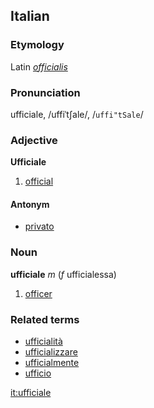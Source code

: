 ==Italian==
===Etymology===
Latin ''[[officialis]]''
===Pronunciation===
ufficiale, /uffiˈtʃale/, /<tt>uffi"tSale</tt>/
===Adjective===
'''Ufficiale'''

# [[official]]

====Antonym====
*[[privato]]

===Noun===
'''ufficiale''' ''m'' (''f'' ufficialessa)

# [[officer]]

===Related terms===
*[[ufficialità]]
*[[ufficializzare]]
*[[ufficialmente]]
*[[ufficio]]

[[it:ufficiale]]